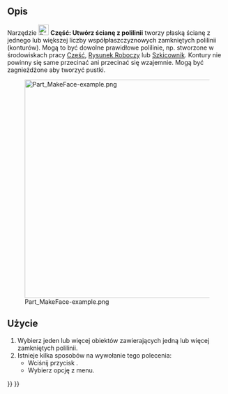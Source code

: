 <languages/>

{{Docnav/pl
|[[Part_Chamfer/pl|Sfazowanie]]
|[[Part_RuledSurface/pl|Powierzchnia prostokreślna]]
|[[Part_Workbench/pl|środowisko pracy Część]]
|IconL=Part_Chamfer.svg
|IconR=Part_RuledSurface.svg
|IconC=Workbench_Part.svg
}}

{{GuiCommand/pl
|Name=Part MakeFace‏‎
|Name/pl=Część: Utwórz ścianę z polilinii
|MenuLocation=Część → Utwórz ścianę z polilinii
|Workbenches=[[Part_Workbench/pl|Część]]
|Version=0.19
|SeeAlso=[[Part_RuledSurface/pl|Utwórz powierzchnie prostokreślną]]
}}

<span id="Description"></span>
==Opis==

Narzędzie [[Image:Part_MakeFace.svg|24px]] '''Część: Utwórz ścianę z polilinii''' tworzy płaską ścianę z jednego lub większej liczby współpłaszczyznowych zamkniętych polilinii (konturów). Mogą to być dowolne prawidłowe polilinie, np. stworzone w środowiskach pracy [[Part_Workbench/pl|Część]],  [[Draft_Workbench/pl|Rysunek Roboczy]] lub [[Sketcher_Workbench/pl|Szkicownik]]. Kontury nie powinny się same przecinać ani przecinać się wzajemnie. Mogą być zagnieżdżone aby tworzyć pustki.

[[Image:Part_MakeFace-example.png|500px]]

{{Caption|Ściany utworzone z różnych zestawów polilinii.}}

<span id="Usage"></span>
==Użycie==

<div class="mw-translate-fuzzy">
# Wybierz jeden lub więcej obiektów zawierających jedną lub więcej zamkniętych polilinii.
# Istnieje kilka sposobów na wywołanie tego polecenia:
#* Wciśnij przycisk {{Button|[[Image:Part_MakeFace.svg|16px]] [[Part_MakeFace/pl|Utwórz ścianę z polilinii]]}}.
#* Wybierz opcję {{MenuCommand|Część → [[Image:Part_MakeFace.svg|16px]] Utwórz ścianę z polilinii}} z menu.
</div>


{{Docnav/pl
|[[Part_Chamfer/pl|Sfazowanie]]
|[[Part_RuledSurface/pl|Powierzchnia prostokreślna]]
|[[Part_Workbench/pl|środowisko pracy Część]]
|IconL=Part_Chamfer.svg
|IconR=Part_RuledSurface.svg
|IconC=Workbench_Part.svg
}}

{{Part Tools navi{{#translation:}}}}
{{Userdocnavi{{#translation:}}}}